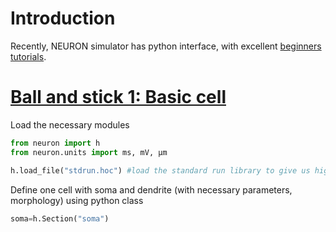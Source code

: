 # Introduction

Recently, NEURON simulator has python interface, with excellent [beginners tutorials](https://nrn.readthedocs.io/en/8.2.6/tutorials/index.html).

# [**Ball and stick 1: Basic cell**](https://nrn.readthedocs.io/en/8.2.6/tutorials/ball-and-stick-1.html)

Load the necessary modules

```python

from neuron import h
from neuron.units import ms, mV, µm 

h.load_file("stdrun.hoc") #load the standard run library to give us high-level simulation control functions (e.g. running a simulation for a given period of time):
```

Define one cell with soma and dendrite (with necessary parameters, morphology) using python class

```python

soma=h.Section("soma")
```
